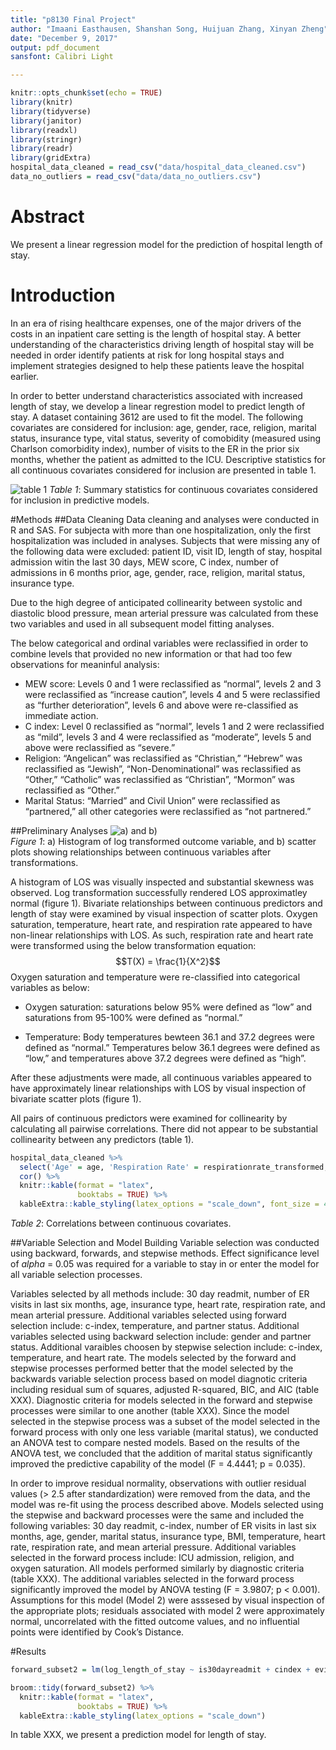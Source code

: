 ```yaml
---
title: "p8130 Final Project"
author: "Imaani Easthausen, Shanshan Song, Huijuan Zhang, Xinyan Zheng"
date: "December 9, 2017"
output: pdf_document
sansfont: Calibri Light

---
```


```r
knitr::opts_chunk$set(echo = TRUE)
library(knitr)
library(tidyverse)
library(janitor)
library(readxl)
library(stringr)
library(readr)
library(gridExtra)
hospital_data_cleaned = read_csv("data/hospital_data_cleaned.csv")
data_no_outliers = read_csv("data/data_no_outliers.csv")
```
# Abstract
We present a linear regression model for the prediction of hospital length of stay. 

# Introduction
In an era of rising healthcare expenses, one of the major drivers of the costs in an inpatient care setting is the length of hospital stay. A better understanding of the characteristics driving length of hospital stay will be needed in order  identify patients at risk for long hospital stays and implement strategies designed to help these patients leave the hospital earlier. 

In order to better understand characteristics associated with increased length of stay, we develop a linear regrestion model to predict length of stay. A dataset containing 3612 are used to fit the model. The following covariates are considered for inclusion: age, gender, race, religion, marital status, insurance type, vital status, severity of comobidity (measured using Charlson comorbidity index), number of visits to the ER in the prior six months, whether the patient as admitted to the ICU. Descriptive statistics for all continuous covariates considered for inclusion are presented in table 1. 

![table 1](transform_fig/summary_statistics_quantative.jpg)
*Table 1*: Summary statistics for continuous covariates considered for inclusion in predictive models. 

#Methods
##Data Cleaning
Data cleaning and analyses were conducted in R and SAS. For subjecta with more than one hospitalization, only the first hospitalization was included in analyses. Subjects that were missing any of the following data were excluded: patient ID, visit ID, length of stay, hospital admission witin the last 30 days, MEW score, C index, number of admissions in 6 months prior, age, gender, race, religion, marital status, insurance type.

Due to the high degree of anticipated collinearity between systolic and diastolic blood pressure, mean arterial pressure was calculated from these two variables and used in all subsequent model fitting analyses.  

The below categorical and ordinal variables were reclassified in order to combine levels that provided no new information or that had too few observations for meaninful analysis:
 
 * MEW score: Levels 0 and 1 were reclassified as "normal", levels 2 and 3 were reclassified as "increase caution", levels 4 and 5 were reclassified as "further deterioration", levels 6 and above were re-classified as immediate action.
 * C index: Level 0 reclassified as "normal", levels 1 and 2 were reclassified as "mild", levels 3 and 4 were reclassified as "moderate", levels 5 and above were reclassified as "severe."
 * Religion: "Angelican" was reclassified as "Christian," "Hebrew" was reclassified as "Jewish", "Non-Denominational" was reclassified as "Other," "Catholic" was reclassified as "Christian", "Mormon" was reclassified as "Other."
 * Marital Status: "Married" and Civil Union" were reclassified as "partnered," all other categories were reclassified as "not partnered."

##Preliminary Analyses
![a) and b)](transform_fig/Slide1.jpg)  
*Figure 1*: a) Histogram of log transformed outcome variable, and b) scatter plots showing relationships between continuous variables after transformations. 

A histogram of LOS was visually inspected and substantial skewness was observed. Log transformation successfully rendered LOS approximatley normal (figure 1). Bivariate relationships between continuous predictors and length of stay were examined by visual inspection of scatter plots. Oxygen saturation, temperature, heart rate, and respiration rate appeared to have non-linear relationships with LOS. As such, respiration rate and heart rate were transformed using the below transformation equation:
$$T(X) = \frac{1}{X^2}$$
Oxygen saturation and temperature were re-classified into categorical variables as below: 

* Oxygen saturation: saturations below 95% were defined as "low" and saturations from 95-100% were defined as "normal."

* Temperature: Body temperatures bewteen 36.1 and 37.2 degrees were defined as "normal." Temperatures below 36.1 degrees were defined as "low," and temperatures above 37.2 degrees were defined as "high".

After these adjustments were made, all continuous variables appeared to have approximately linear relationships with LOS by visual inspection of bivariate scatter plots (figure 1). 

All pairs of continuous predictors were examined for collinearity by calculating all pairwise correlations. There did not appear to be substantial collinearity between any predictors (table 1). 

```r
hospital_data_cleaned %>%
  select('Age' = age, 'Respiration Rate' = respirationrate_transformed, 'Mean Arterial Pressure' = mean_arterial_pressure, 'Heart Rate' = heartrate_transformed, "BMI" = bmi) %>%
  cor() %>%
  knitr::kable(format = "latex", 
               booktabs = TRUE) %>% 
  kableExtra::kable_styling(latex_options = "scale_down", font_size = 4)

```
*Table 2*: Correlations between continuous covariates. 

##Variable Selection and Model Building
Variable selection was conducted using backward, forwards, and stepwise methods. Effect significance level of $alpha$ = 0.05 was required for a variable to stay in or enter the model for all variable selection processes. 

Variables selected by all methods include: 30 day readmit, number of ER visits in last six months, age, insurance type, heart rate, respiration rate, and mean arterial pressure. Additional variables selected using forward selection include: c-index, temperature, and partner status. Additional variables selected using backward selection include: gender and partner status. Additional varaibles choosen by stepwise selection include: c-index, temperature, and heart rate. The models selected by the forward and stepwise processes performed better that the model selected by the backwards variable selection process based on model diagnotic criteria including residual sum of squares, adjusted R-squared, BIC, and AIC (table XXX). Diagnostic criteria for models selected in the forward and stepwise processes were similar to one another (table XXX). Since the model selected in the stepwise process was a subset of the model selected in the forward process with only one less variable (marital status), we conducted an ANOVA test to compare nested models. Based on the results of the ANOVA test, we concluded that the addition of marital status significantly improved the predictive capability of the model (F = 4.4441; p = 0.035). 


In order to improve residual normality, observations with outlier residual values (> 2.5 after standardization) were removed from the data, and the model was re-fit using the process described above. Models selected using the stepwise and backward processes were the same and included the following variables: 30 day readmit, c-index, number of ER visits in last six months, age, gender, marital status, insurance type, BMI, temperature, heart rate, respiration rate, and mean arterial pressure. Additional variables selected in the forward process include: ICU admission, religion, and oxygen saturation. All models performed similarly by diagnostic criteria (table XXX). The additional variables selected in the forward process significantly improved the model by ANOVA testing (F = 3.9807; p < 0.001). Assumptions for this model (Model 2) were asssesed by visual inspection of the appropriate plots; residuals associated with model 2 were approximately normal, uncorrelated with the fitted outcome values, and no influential points were identified by Cook's Distance.  

#Results
```r
forward_subset2 = lm(log_length_of_stay ~ is30dayreadmit + cindex + evisit + icu_flag + age + gender + religion +  maritalstatus + insurancetype + bmi + o2sat_cat + temperature_cat + heartrate_transformed + respirationrate_transformed + mean_arterial_pressure, data = data_no_outliers)

broom::tidy(forward_subset2) %>%
  knitr::kable(format = "latex", 
               booktabs = TRUE) %>% 
  kableExtra::kable_styling(latex_options = "scale_down")
```
In table XXX, we present a prediction model for length of stay. 








 